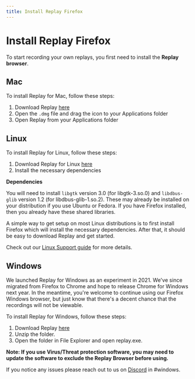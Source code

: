 ```yaml
---
title: Install Replay Firefox
---
```


# Install Replay Firefox

To start recording your own replays, you first need to install the **Replay browser**.

## Mac

To install Replay for Mac, follow these steps:
1. Download Replay [here](https://www.replay.io/downloads/replay.dmg)
2. Open the `.dmg` file and drag the icon to your Applications folder
3. Open Replay from your Applications folder


## Linux

To install Replay for Linux, follow these steps:
1. Download Replay for Linux [here](https://www.replay.io/downloads/linux-replay.tar.bz2)
2. Install the necessary dependencies

**Dependencies**

You will need to install `libgtk` version 3.0 (for libgtk-3.so.0) and `libdbus-glib` version 1.2 (for libdbus-glib-1.so.2). These may already be installed on your distribution if you use Ubuntu or Fedora. If you have Firefox installed, then you already have these shared libraries.

A simple way to get setup on most Linux distributions is to first install Firefox which will install the necessary dependencies. After that, it should be easy to download Replay and get started.

Check out our [Linux Support guide](/getting-started/replay-browser/linux-support) for more details.

## Windows

<Callout type="warning" emoji="💡">
We launched Replay for Windows as an experiment in 2021.
We've since migrated from Firefox to Chrome and hope to release Chrome for Windows next year.
In the meantime, you're welcome to continue using our Firefox Windows browser, but just know that there's a decent chance that the recordings will not be viewable.
</Callout>


To install Replay for Windows, follow these steps:

1. Download Replay [here](https://replay.io/downloads/windows-replay.zip)
2. Unzip the folder.
3. Open the folder in File Explorer and open replay.exe.

**Note: If you use Virus/Threat protection software, you may need to update the software to exclude the Replay Browser before using.**

If you notice any issues please reach out to us on [Discord](https://replay.io/discord) in #windows.
